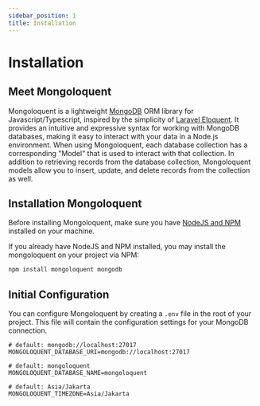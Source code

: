 ```yaml
---
sidebar_position: 1
title: Installation
---
```


# Installation

## Meet Mongoloquent

Mongoloquent is a lightweight [MongoDB](https://www.mongodb.com) ORM library for Javascript/Typescript, inspired by the simplicity of [Laravel Eloquent](https://laravel.com). It provides an intuitive and expressive syntax for working with MongoDB databases, making it easy to interact with your data in a Node.js environment. When using Mongoloquent, each database collection has a corresponding "Model" that is used to interact with that collection. In addition to retrieving records from the database collection, Mongoloquent models allow you to insert, update, and delete records from the collection as well.

## Installation Mongoloquent

Before installing Mongoloquent, make sure you have [NodeJS and NPM](https://nodejs.org/en/download/) installed on your machine.

If you already have NodeJS and NPM installed, you may install the mongoloquent on your project via NPM:

```bash
npm install mongoloquent mongodb
```

## Initial Configuration

You can configure Mongoloquent by creating a `.env` file in the root of your project. This file will contain the configuration settings for your MongoDB connection.

```env
# default: mongodb://localhost:27017
MONGOLOQUENT_DATABASE_URI=mongodb://localhost:27017

# default: mongoloquent
MONGOLOQUENT_DATABASE_NAME=mongoloquent

# default: Asia/Jakarta
MONGOLOQUENT_TIMEZONE=Asia/Jakarta
```
